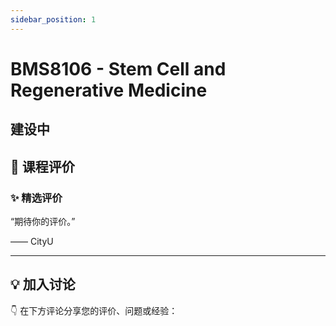 ```yaml
---
sidebar_position: 1
---
```



# BMS8106 - Stem Cell and Regenerative Medicine

## 建设中

## **💬 课程评价**

### ✨ **精选评价**
<div className={commentStyles.commentBox}>
    <p className={commentStyles.commentText}>
        “期待你的评价。”
    </p>
    <p className={commentStyles.commentAuthor}>—— CityU</p>
</div>

---

## **💡 加入讨论**

👇 在下方评论分享您的评价、问题或经验：
<Utterances />
